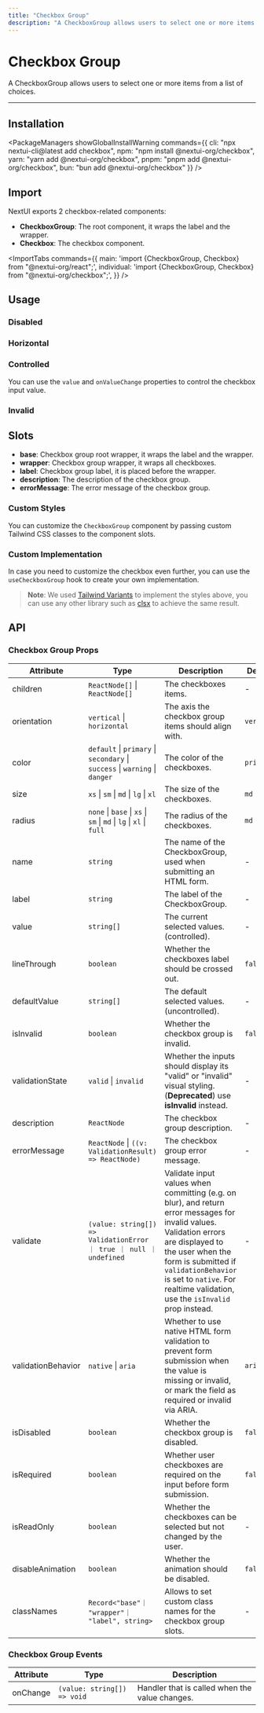 ```yaml
---
title: "Checkbox Group"
description: "A CheckboxGroup allows users to select one or more items from a list of choices."
---
```



# Checkbox Group

A CheckboxGroup allows users to select one or more items from a list of choices.

<ComponentLinks component="checkbox" storybook="checkboxgroup" reactAriaHook="useCheckboxGroup" />

---



## Installation

<PackageManagers
  showGlobalInstallWarning
  commands={{
    cli: "npx nextui-cli@latest add checkbox",
    npm: "npm install @nextui-org/checkbox",
    yarn: "yarn add @nextui-org/checkbox",
    pnpm: "pnpm add @nextui-org/checkbox",
    bun: "bun add @nextui-org/checkbox"
  }}
/>


## Import

NextUI exports 2 checkbox-related components:

- **CheckboxGroup**: The root component, it wraps the label and the wrapper.
- **Checkbox**: The checkbox component.

<ImportTabs
  commands={{
    main: 'import {CheckboxGroup, Checkbox} from "@nextui-org/react";',
    individual: 'import {CheckboxGroup, Checkbox} from "@nextui-org/checkbox";',
  }}
/>

## Usage

<CodeDemo title="Usage" files={checkboxGroupContent.usage} />

### Disabled

<CodeDemo title="Disabled" files={checkboxGroupContent.disabled} />

### Horizontal

<CodeDemo title="Horizontal" files={checkboxGroupContent.horizontal} />

### Controlled

You can use the `value` and `onValueChange` properties to control the checkbox input value.

<CodeDemo title="Controlled" files={checkboxGroupContent.controlled} />

### Invalid

<CodeDemo title="Invalid" files={checkboxGroupContent.invalid} />

## Slots

- **base**: Checkbox group root wrapper, it wraps the label and the wrapper.
- **wrapper**: Checkbox group wrapper, it wraps all checkboxes.
- **label**: Checkbox group label, it is placed before the wrapper.
- **description**: The description of the checkbox group.
- **errorMessage**: The error message of the checkbox group.

### Custom Styles

You can customize the `CheckboxGroup` component by passing custom Tailwind CSS classes to the component slots.

<CodeDemo title="Custom Styles" files={checkboxGroupContent.customStyles} />

### Custom Implementation

In case you need to customize the checkbox even further, you can use the `useCheckboxGroup` hook to create your own implementation.

<CodeDemo title="Custom Implementation" files={checkboxGroupContent.customImplementation} />

> **Note**: We used [Tailwind Variants](https://www.tailwind-variants.org/) to implement the styles above, you can use any other library such as [clsx](https://www.npmjs.com/package/clsx) to achieve the same result.

<Spacer y={4} />

## API

### Checkbox Group Props

| Attribute          | Type                                                                        | Description                                                                                                                                                   | Default    |
| ------------------ | --------------------------------------------------------------------------- | ------------------------------------------------------------------------------------------------------------------------------------------------------------- | ---------- |
| children           | `ReactNode[]` \| `ReactNode[]`                                              | The checkboxes items.                                                                                                                                         | -          |
| orientation        | `vertical` \| `horizontal`                                                  | The axis the checkbox group items should align with.                                                                                                          | `vertical` |
| color              | `default` \| `primary` \| `secondary` \| `success` \| `warning` \| `danger` | The color of the checkboxes.                                                                                                                                  | `primary`  |
| size               | `xs` \| `sm` \| `md` \| `lg` \| `xl`                                        | The size of the checkboxes.                                                                                                                                   | `md`       |
| radius             | `none` \| `base` \| `xs` \| `sm` \| `md` \| `lg` \| `xl` \| `full`          | The radius of the checkboxes.                                                                                                                                 | `md`       |
| name               | `string`                                                                    | The name of the CheckboxGroup, used when submitting an HTML form.                                                                                             | -          |
| label              | `string`                                                                    | The label of the CheckboxGroup.                                                                                                                               | -          |
| value              | `string[]`                                                                  | The current selected values. (controlled).                                                                                                                    | -          |
| lineThrough        | `boolean`                                                                   | Whether the checkboxes label should be crossed out.                                                                                                           | `false`    |
| defaultValue       | `string[]`                                                                  | The default selected values. (uncontrolled).                                                                                                                  | -          |
| isInvalid          | `boolean`                                                                   | Whether the checkbox group is invalid.                                                                                                                        | `false`    |
| validationState    | `valid` \| `invalid`                                                        | Whether the inputs should display its "valid" or "invalid" visual styling. (**Deprecated**) use **isInvalid** instead.                                        | -          |
| description        | `ReactNode`                                                                 | The checkbox group description.                                                                                                                               | -          |
| errorMessage       | `ReactNode` \| `((v: ValidationResult) => ReactNode)`                       | The checkbox group error message.                                                                                                                             | -          |
| validate           | `(value: string[]) => ValidationError ｜ true ｜ null ｜ undefined`          | Validate input values when committing (e.g. on blur), and return error messages for invalid values. Validation errors are displayed to the user when the form is submitted if `validationBehavior` is set to `native`. For realtime validation, use the `isInvalid` prop instead.| -          |
| validationBehavior | `native` \| `aria`                                                          | Whether to use native HTML form validation to prevent form submission when the value is missing or invalid, or mark the field as required or invalid via ARIA.| `aria`     |
| isDisabled         | `boolean`                                                                   | Whether the checkbox group is disabled.                                                                                                                       | `false`    |
| isRequired         | `boolean`                                                                   | Whether user checkboxes are required on the input before form submission.                                                                                     | `false`    |
| isReadOnly         | `boolean`                                                                   | Whether the checkboxes can be selected but not changed by the user.                                                                                           | -          |
| disableAnimation   | `boolean`                                                                   | Whether the animation should be disabled.                                                                                                                     | `false`    |
| classNames         | `Record<"base"｜ "wrapper"｜ "label", string>`                              | Allows to set custom class names for the checkbox group slots.                                                                                                | -          |

### Checkbox Group Events

| Attribute | Type                        | Description                                    |
| --------- | --------------------------- | ---------------------------------------------- |
| onChange  | `(value: string[]) => void` | Handler that is called when the value changes. |
